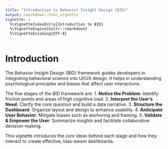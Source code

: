 ```yaml
---
title: "Introduction to Behavior Insight Design (BID)"
output: rmarkdown::html_vignette
vignette: >
  %\VignetteIndexEntry{Introduction to BID}
  %\VignetteEngine{knitr::rmarkdown}
  %\VignetteEncoding{UTF-8}
---
```


# Introduction

The Behavior Insight Design (BID) framework guides developers in integrating behavioral science into UI/UX design. It helps in understanding psychological principles and biases that affect user interactions.

The five stages of the BID framework are:
1. **Notice the Problem**: Identify friction points and areas of high cognitive load.
2. **Interpret the User's Need**: Clarify the core question and build a data narrative.
3. **Structure the Dashboard**: Organize layout and design to enhance usability.
4. **Anticipate User Behavior**: Mitigate biases such as anchoring and framing.
5. **Validate & Empower the User**: Summarize insights and facilitate collaborative decision-making.

This vignette introduces the core ideas behind each stage and how they interact to create effective, bias-aware dashboards.
